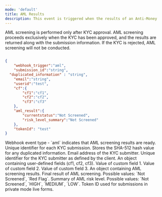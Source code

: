 ```yaml
---
mode: 'default'
title: AML Results
description: This event is triggered when the results of an Anti-Money Laundering (AML) screening are confirmed. AML screening is a critical component of the KYC process, assessing potential risks of financial crimes. This webhook enables you to receive AML screening results in real-time and take immediate action as needed.
---
```


<Note>AML screening is performed only after KYC approval. AML screening proceeds exclusively when the KYC has been approved, and the results are returned along with the submission information. If the KYC is rejected, AML screening will not be conducted.</Note>


```json aml-result-webhook-sample.json

{
	"webhook_trigger":"aml",
	"submission_id":"string",
  "duplicated_information" : "string",
	"email":"string",
	"userid":"test",
	"cf":{
		"cf1":"cf1",
		"cf2":"cf2",
		"cf3":"cf3"
	},
	"aml_result":{
		"currentstatus":"Not Screened",
		"risk_level_summary":"Not Screened"
	},
	"tokenId": "test"
}
```
<ResponseField name="webhook_trigger" type="string">
  Webhook event type - `aml` indicates that AML screening results are ready.
</ResponseField>

<ResponseField name="submission_id" type="string">
  Unique identifier for each KYC submission.
</ResponseField>

<ResponseField name="duplicated_information" type="string" >
  Stores the SHA-512 hash value for any duplicated information.
</ResponseField>

<ResponseField name="email" type="string">
  Email address of the KYC submitter.
</ResponseField>

<ResponseField name="userid" type="string">
  Unique identifier for the KYC submitter as defined by the client.
</ResponseField>

<ResponseField name="cf" type="object">
  An object containing user-defined fields (cf1, cf2, cf3).
  <Expandable title="properties">
    <ResponseField name="cf1" type="string">
      Value of custom field 1.
    </ResponseField>
    <ResponseField name="cf2" type="string">
      Value of custom field 2.
    </ResponseField>
    <ResponseField name="cf3" type="string">
      Value of custom field 3.
    </ResponseField>
  </Expandable>
</ResponseField>

<ResponseField name="aml_result" type="object">
  An object containing AML screening results.
  <Expandable title="properties">
    <ResponseField name="currentstatus" type="string">
      Final result of AML screening. Possible values: `Not Screened`, `Red Flag`.
    </ResponseField>
    <ResponseField name="risk_level_summary" type="string">
      Summary of AML risk level. Possible values: `Not Screened`, `HIGH`, `MEDIUM`, `LOW`.
    </ResponseField>
  </Expandable>
</ResponseField>

<ResponseField name="tokenId" type="string">
  Token ID used for submissions in private mode live forms.
</ResponseField>
